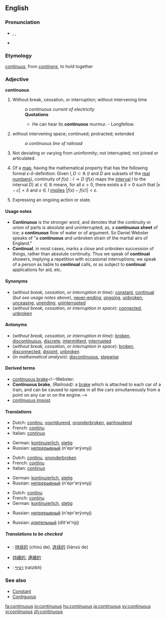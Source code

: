 ==English==
===Pronunciation===
*{{AHD|kən-tĭnʹyo͞o-əs}}, {{IPA|/kənˈtɪnjuəs/}}, {{SAMPA|/k@n"tInju@s/}}
*{{audio|en-us-continuous.ogg|Audio (US)}}

===Etymology===
{{L.}} ''[[continuus]]'', from ''[[continere]]'', to hold together

===Adjective===
'''continuous'''

#{{time}} Without break, cessation, or interruption; without intervening time
#:''a continuous current of electricity''
#:'''Quotations'''
#:*He can hear its '''continuous''' murmur.   - Longfellow.
#without intervening space; continued; protracted; extended
#:''a continuous line of railroad''
#{{botany}} Not deviating or varying from uninformity; not interrupted; not joined or articulated.
#{{analysis}} Of a [[map]], having the mathematical property that has the following formal <math>\epsilon</math>-<math>\delta</math>-definition: Given <math>I,D\subset\mathbb{R}</math> (''I'' and ''D'' are subsets of the [[real numbers]]), continuity of <math>f(x):I \to D</math> (<math>f(x)</math> maps the [[interval]] ''I'' to the interval ''D'') at <math>c\in\mathbb{R}</math> means, for all <math>\varepsilon>0</math>, there exists a <math>\delta>0</math> such that <math>|x-c|<\delta</math> and <math>x\in I</math> [[implies]] <math>|f(x)-f(c)|<\varepsilon</math>.
#{{grammar}} Expressing an ongoing action or state.

====Usage notes====
*'''Continuous''' is the stronger word, and denotes that the continuity or union of parts is absolute and uninterrupted; as, a '''continuous sheet''' of ice; a '''continuous''' flow of water or of argument. So Daniel Webster speaks of "a '''continuous''' and unbroken strain of the martial airs of England." 
*'''Continual''', in most cases, marks a close and unbroken succession of things, rather than absolute continuity. Thus we speak of '''continual''' showers, implying a repetition with occasional interruptions; we speak of a person as liable to '''continual''' calls, or as subject to '''continual''' applications for aid, etc.

====Synonyms====
*(''without break, cessation, or interruption in time''): [[constant]], [[continual]] (''but see usage notes above''), [[never-ending]], [[ongoing]], [[unbroken]], [[unceasing]], [[unending]], [[uninterrupted]]
*(''without break, cessation, or interruption in space''): [[connected]], [[unbroken]]

====Antonyms====
*(''without break, cessation, or interruption in time''): [[broken]], [[discontinuous]], [[discrete]], [[intermittent]], [[interrupted]]
*(''without break, cessation, or interruption in space''): [[broken]], [[disconnected]], [[disjoint]], [[unbroken]]
*(''in mathematical analysis''): [[discontinuous]], [[stepwise]]
<!--where does this one, from Webster, belong? [[batch]]-->

====Derived terms====
*[[continuous brake]]<!--Webster:
*'''Continuous brake''', ''(Railroad):'' a [[brake]] which is attached to each car of a train, and can be caused to operate in all the cars simultaneously from a point on any car or on the engine.-->
*[[continuous impost]]<!--Webster: *'''Continuous impost'''. See [[Impost]].-->

====Translations====
{{top|without break, cessation, or interruption in time}}
*Dutch: [[continu#Dutch|continu]], [[voortdurend]], [[ononderbroken]], [[aanhoudend]]
*French: [[continu#French|continu]] {{m}}
*Italian: [[continuo]] {{m}}
{{mid}}
*German: [[kontinuierlich]], [[stetig]]
*Russian: [[непрерывный]] (n'epr'erývnyj)
{{bottom}}

{{top|without break, cessation, or interruption in space}}
*Dutch: [[continu#Dutch|continu]], [[ononderbroken]]
*French: [[continu#French|continu]] {{m}}
*Italian: [[continuo]] {{m}}
{{mid}}
*German: [[kontinuierlich]], [[stetig]]
*Russian: [[непрерывный]] (n'epr'erývnyj)
{{bottom}}

{{top|in botany: not deviating or varying from uninformity}}
{{mid}}
{{bottom}}

{{top|in mathematical analysis}}
*Dutch: [[continu#Dutch|continu]]
*French: [[continu#French|continu]] {{m}}
*German: [[kontinuierlich]], [[stetig]]
{{mid}}
*Russian: [[непрерывный]] (n'epr'erývnyj)
{{bottom}}

{{top|in grammar}}
{{mid}}
*Russian: [[длительный]] (dlit'el'nýj)
{{bottom}}

=====Translations to be checked=====
{{checktrans}}
<!--Remove this section once all of the translations below have been moved into the tables above.-->
*{{ttbc|Chinese, Simplified}}: [[持续的]] (chíxù de), [[连续的]] (liánxù de)
*{{ttbc|Chinese, Traditional}} [[持續的]], [[連續的]]
*{{ttbc|Hebrew}}: [[רציף]] (ratzikh)

===See also===
*[[Constant]]
*[[Contiguous]]

[[fa:continuous]]
[[io:continuous]]
[[hu:continuous]]
[[ja:continuous]]
[[sv:continuous]]
[[vi:continuous]]
[[zh:continuous]]